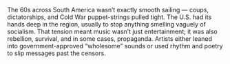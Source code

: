 The 60s across South America wasn’t exactly smooth sailing — coups, dictatorships, and Cold War puppet-strings pulled tight. The U.S. had its hands deep in the region, usually to stop anything smelling vaguely of socialism. That tension meant music wasn’t just entertainment; it was also rebellion, survival, and in some cases, propaganda. Artists either leaned into government-approved “wholesome” sounds or used rhythm and poetry to slip messages past the censors.
